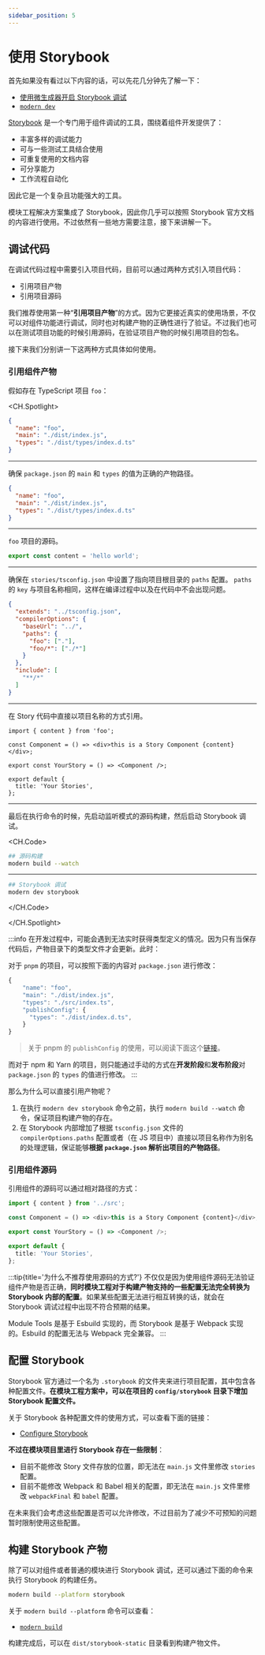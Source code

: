 ```yaml
---
sidebar_position: 5
---
```


# 使用 Storybook

首先如果没有看过以下内容的话，可以先花几分钟先了解一下：

- [使用微生成器开启 Storybook 调试](/guide/basic/use-micro-generator#storybook-调试)
- [`modern dev`](/guide/basic/command-preview#modern-dev)

[Storybook](https://storybook.js.org/) 是一个专门用于组件调试的工具，围绕着组件开发提供了：

- 丰富多样的调试能力
- 可与一些测试工具结合使用
- 可重复使用的文档内容
- 可分享能力
- 工作流程自动化

因此它是一个复杂且功能强大的工具。

模块工程解决方案集成了 Storybook，因此你几乎可以按照 Storybook 官方文档的内容进行使用。不过依然有一些地方需要注意，接下来讲解一下。

## 调试代码

在调试代码过程中需要引入项目代码，目前可以通过两种方式引入项目代码：

- 引用项目产物
- 引用项目源码

我们推荐使用第一种“**引用项目产物**”的方式。因为它更接近真实的使用场景，不仅可以对组件功能进行调试，同时也对构建产物的正确性进行了验证。不过我们也可以在测试项目功能的时候引用源码，在验证项目产物的时候引用项目的包名。

接下来我们分别讲一下这两种方式具体如何使用。

### 引用组件产物

假如存在 TypeScript 项目 `foo`：

<CH.Spotlight>

```json package.json
{
  "name": "foo",
  "main": "./dist/index.js",
  "types": "./dist/types/index.d.ts"
}
```

---

确保 `package.json` 的 `main` 和 `types`
的值为正确的产物路径。

```json package.json
{
  "name": "foo",
  "main": "./dist/index.js",
  "types": "./dist/types/index.d.ts"
}
```

---

`foo` 项目的源码。

```ts src/index.ts
export const content = 'hello world';
```

---

确保在 `stories/tsconfig.json` 中设置了指向项目根目录的 `paths` 配置。
`paths` 的 `key` 与项目名称相同，这样在编译过程中以及在代码中不会出现问题。

```json stories/tsconfig.json focus=5:7
{
  "extends": "../tsconfig.json",
  "compilerOptions": {
    "baseUrl": "../",
    "paths": {
      "foo": ["."],
      "foo/*": ["./*"]
    }
  },
  "include": [
    "**/*"
  ]
}
```

---

在 Story 代码中直接以项目名称的方式引用。

```tsx stories/index.stories.tsx focus=1:1
import { content } from 'foo';

const Component = () => <div>this is a Story Component {content}</div>;

export const YourStory = () => <Component />;

export default {
  title: 'Your Stories',
};
```

---

最后在执行命令的时候，先启动监听模式的源码构建，然后启动 Storybook 调试。

<CH.Code>

``` bash terminal-1
## 源码构建
modern build --watch
```

---

``` bash terminal-2
## Storybook 调试
modern dev storybook
```

</CH.Code>

</CH.Spotlight>

:::info
在开发过程中，可能会遇到无法实时获得类型定义的情况。因为只有当保存代码后，产物目录下的类型文件才会更新。此时：

对于 `pnpm` 的项目，可以按照下面的内容对 `package.json` 进行修改：

```ts focus=4:7
{
    "name": "foo",
    "main": "./dist/index.js",
    "types": "./src/index.ts",
    "publishConfig": {
      "types": "./dist/index.d.ts",
    }
}
```

> 关于 pnpm 的 `publishConfig` 的使用，可以阅读下面这个[链接](https://pnpm.io/package_json#publishconfig)。

而对于 npm 和 Yarn 的项目，则只能通过手动的方式在**开发阶段**和**发布阶段**对 `package.json` 的 `types` 的值进行修改。
:::

那么为什么可以直接引用产物呢？

1. 在执行 `modern dev storybook` 命令之前，执行 `modern build --watch` 命令，保证项目构建产物的存在。
2. 在 Storybook 内部增加了根据 `tsconfig.json` 文件的 `compilerOptions.paths` 配置或者（在 JS 项目中）直接以项目名称作为别名的处理逻辑，保证能够**根据 `package.json` 解析出项目的产物路径**。

### 引用组件源码

引用组件的源码可以通过相对路径的方式：

```ts ./stories/index.tsx
import { content } from '../src';

const Component = () => <div>this is a Story Component {content}</div>;

export const YourStory = () => <Component />;

export default {
  title: 'Your Stories',
};
```


:::tip{title='为什么不推荐使用源码的方式?'}
不仅仅是因为使用组件源码无法验证组件产物是否正确，**同时模块工程对于构建产物支持的一些配置无法完全转换为 Storybook
内部的配置**。如果某些配置无法进行相互转换的话，就会在 Storybook 调试过程中出现不符合预期的结果。

Module Tools 是基于 Esbuild 实现的，而 Storybook 是基于 Webpack 实现的。Esbuild 的配置无法与 Webpack 完全兼容。
:::

## 配置 Storybook

Storybook 官方通过一个名为 `.storybook` 的文件夹来进行项目配置，其中包含各种配置文件。**在模块工程方案中，可以在项目的 `config/storybook` 目录下增加 Storybook 配置文件。**

关于 Storybook 各种配置文件的使用方式，可以查看下面的链接：

- [Configure Storybook](https://storybook.js.org/docs/react/configure/overview)

**不过在模块项目里进行 Storybook 存在一些限制**：

- 目前不能修改 Story 文件存放的位置，即无法在 `main.js` 文件里修改 `stories` 配置。
- 目前不能修改 Webpack 和 Babel 相关的配置，即无法在 `main.js` 文件里修改 `webpackFinal` 和 `babel` 配置。

在未来我们会考虑这些配置是否可以允许修改，不过目前为了减少不可预知的问题暂时限制使用这些配置。


## 构建 Storybook 产物

除了可以对组件或者普通的模块进行 Storybook 调试，还可以通过下面的命令来执行 Storybook 的构建任务。

```bash
modern build --platform storybook
```

关于 `modern build --platform` 命令可以查看：

- [`modern build`](/guide/basic/command-preview#modern-build)

构建完成后，可以在 `dist/storybook-static` 目录看到构建产物文件。
